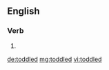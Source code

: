 ==English==

===Verb===
{{head|en|verb form}}

# {{en-past of|toddle}}

[[de:toddled]]
[[mg:toddled]]
[[vi:toddled]]